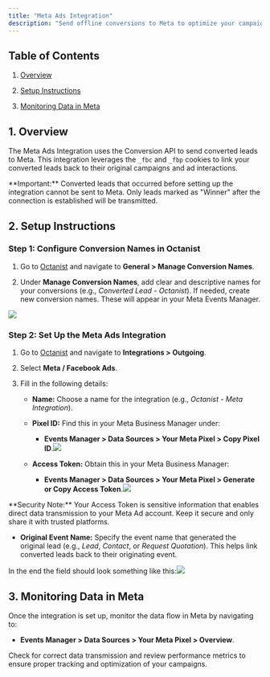 ```yaml
---
title: "Meta Ads Integration"
description: "Send offline conversions to Meta to optimize your campaigns, reduce ad costs, and focus on profitability instead of revenue."
---
```


## Table of Contents

1. [Overview](#1-overview)

2. [Setup Instructions](#2-setup-instructions)

3. [Monitoring Data in Meta](#3-monitoring-data-in-meta)

## 1. Overview

The Meta Ads Integration uses the Conversion API to send converted leads to Meta. This integration leverages the `_fbc` and `_fbp` cookies to link your converted leads back to their original campaigns and ad interactions.

<Warning>
  **Important:** Converted leads that occurred before setting up the integration
  cannot be sent to Meta. Only leads marked as "Winner" after the connection is
  established will be transmitted.
</Warning>

## 2. Setup Instructions

### Step 1: Configure Conversion Names in Octanist

1. Go to [Octanist](https://octanist.com/) and navigate to **General > Manage Conversion Names**.

2. Under **Manage Conversion Names**, add clear and descriptive names for your conversions (e.g., _Converted Lead - Octanist_). If needed, create new conversion names. These will appear in your Meta Events Manager.

![](/images/google-ads/manange-conversion-names.png)

### Step 2: Set Up the Meta Ads Integration

1. Go to [Octanist](https://octanist.com/) and navigate to **Integrations > Outgoing**.

2. Select **Meta / Facebook Ads**.

3. Fill in the following details:

   - **Name:** Choose a name for the integration (e.g., _Octanist - Meta Integration_).

   - **Pixel ID:** Find this in your Meta Business Manager under:

     - **Events Manager > Data Sources > Your Meta Pixel > Copy Pixel ID**.![](/images/meta-facebook/meta-find-meta-pixel-id.jpg)

   - **Access Token:** Obtain this in your Meta Business Manager:

     - **Events Manager > Data Sources > Your Meta Pixel > Generate or Copy Access Token**.![](/images/meta-facebook/meta-find-and-generate-access-token.jpg)

<Warning>
  **Security Note:** Your Access Token is sensitive information that enables
  direct data transmission to your Meta Ad account. Keep it secure and only
  share it with trusted platforms.
</Warning>

- **Original Event Name:** Specify the event name that generated the original lead (e.g., _Lead_, _Contact_, or _Request Quotation_). This helps link converted leads back to their originating event.

In the end the field should look something like this:![](/images/meta-facebook/meta-outgoing-connection-setup.jpg)

## 3. Monitoring Data in Meta

Once the integration is set up, monitor the data flow in Meta by navigating to:

- **Events Manager > Data Sources > Your Meta Pixel > Overview**.

Check for correct data transmission and review performance metrics to ensure proper tracking and optimization of your campaigns.
